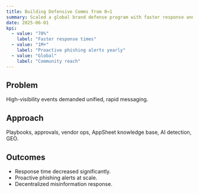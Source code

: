```yaml
---
title: Building Defensive Comms from 0→1
summary: Scaled a global brand defense program with faster response and proactive safeguards.
date: 2025-06-01
kpi:
  - value: "70%"
    label: "Faster response times"
  - value: "1M+"
    label: "Proactive phishing alerts yearly"
  - value: "Global"
    label: "Community reach"
---
```


## Problem
High-visibility events demanded unified, rapid messaging.

## Approach
Playbooks, approvals, vendor ops, AppSheet knowledge base, AI detection, GEO.

## Outcomes
- Response time decreased significantly.
- Proactive phishing alerts at scale.
- Decentralized misinformation response.
